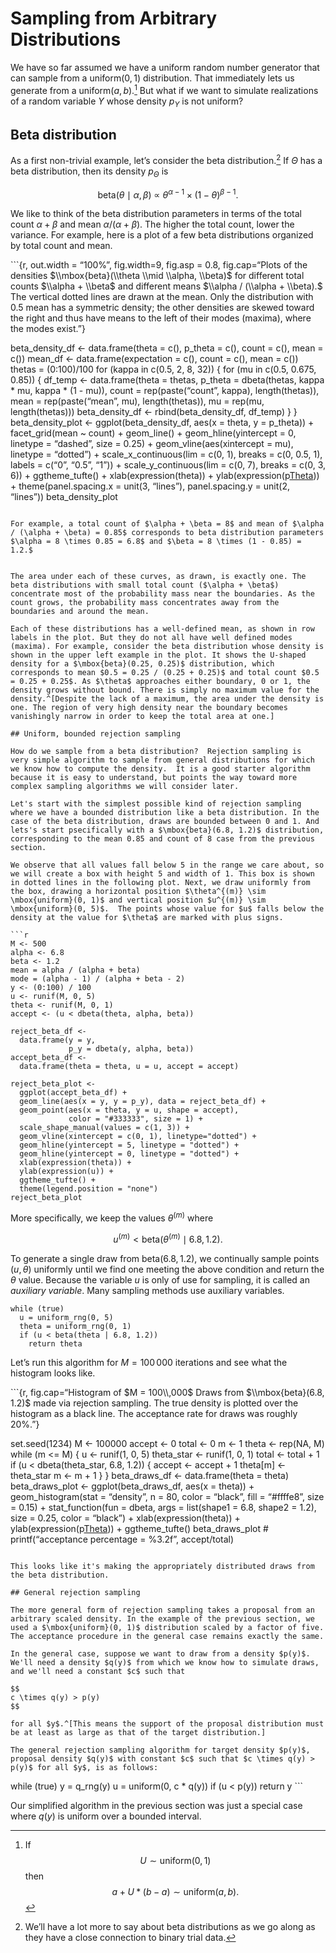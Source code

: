 # Sampling from Arbitrary Distributions

We have so far assumed we have a uniform random number generator that
can sample from a $\mbox{uniform}(0, 1)$ distribution. That
immediately lets us generate from a $\mbox{uniform}(a, b).$^[If $$ U
\sim \mbox{uniform}(0, 1) $$ then $$a + U * (b - a) \sim
\mbox{uniform}(a, b).$$] But what if we want to simulate realizations
of a random variable $Y$ whose density $p_Y$ is not uniform?


## Beta distribution

As a first non-trivial example, let's consider the beta
distribution.^[We'll have a lot more to say about beta distributions
as we go along as they have a close connection to binary trial data.]
If $\Theta$ has a beta distribution, then its density $p_{\Theta}$ is

$$
\mbox{beta}(\theta \mid \alpha, \beta)
\ \propto \
\theta^{\alpha - 1} \times (1 - \theta)^{\beta - 1}.
$$

We like to think of the beta distribution parameters in terms of the
total count $\alpha + \beta$ and mean $\alpha / (\alpha + \beta)$. The
higher the total count, lower the variance. For example, here is a
plot of a few beta distributions organized by total count and mean.

```{r, out.width = "100%", fig.width=9, fig.asp = 0.8, fig.cap="Plots of the densities $\\mbox{beta}(\\theta \\mid \\alpha, \\beta)$ for different total counts $\\alpha + \\beta$ and different means $\\alpha / (\\alpha + \\beta).$ The vertical dotted lines are drawn at the mean. Only the distribution with 0.5 mean has a symmetric density; the other densities are skewed toward the right and thus have means to the left of their modes (maxima), where the modes exist."}

beta_density_df <-
  data.frame(theta = c(), p_theta = c(), count = c(), mean = c())
mean_df <- data.frame(expectation = c(), count = c(), mean = c())
thetas = (0:100)/100
for (kappa in c(0.5, 2, 8, 32)) {
  for (mu in c(0.5, 0.675, 0.85)) {
    df_temp <-
          data.frame(theta = thetas,
                     p_theta = dbeta(thetas, kappa * mu, kappa * (1 - mu)),
                     count = rep(paste("count ", kappa), length(thetas)),
		     mean = rep(paste("mean ", mu), length(thetas)),
		     mu = rep(mu, length(thetas)))
    beta_density_df <- rbind(beta_density_df, df_temp)
  }
}
beta_density_plot <-
  ggplot(beta_density_df, aes(x = theta, y = p_theta)) +
  facet_grid(mean ~ count) +
  geom_line() +
  geom_hline(yintercept = 0, linetype = "dashed", size = 0.25) +
  geom_vline(aes(xintercept = mu), linetype = "dotted") +
  scale_x_continuous(lim = c(0, 1), breaks = c(0, 0.5, 1),
                     labels = c("0", "0.5", "1")) +
  scale_y_continuous(lim = c(0, 7), breaks = c(0, 3, 6)) +
  ggtheme_tufte() +
  xlab(expression(theta)) +
  ylab(expression(p[Theta](theta))) +
  theme(panel.spacing.x = unit(3, "lines"),
        panel.spacing.y = unit(2, "lines"))
beta_density_plot
```

For example, a total count of $\alpha + \beta = 8$ and mean of $\alpha
/ (\alpha + \beta) = 0.85$ corresponds to beta distribution parameters
$\alpha = 8 \times 0.85 = 6.8$ and $\beta = 8 \times (1 - 0.85) = 1.2.$


The area under each of these curves, as drawn, is exactly one. The
beta distributions with small total count ($\alpha + \beta$)
concentrate most of the probability mass near the boundaries. As the
count grows, the probability mass concentrates away from the
boundaries and around the mean.

Each of these distributions has a well-defined mean, as shown in row
labels in the plot. But they do not all have well defined modes
(maxima). For example, consider the beta distribution whose density is
shown in the upper left example in the plot. It shows the U-shaped
density for a $\mbox{beta}(0.25, 0.25)$ distribution, which
corresponds to mean $0.5 = 0.25 / (0.25 + 0.25)$ and total count $0.5
= 0.25 + 0.25$. As $\theta$ approaches either boundary, 0 or 1, the
density grows without bound. There is simply no maximum value for the
density.^[Despite the lack of a maximum, the area under the density is
one. The region of very high density near the boundary becomes
vanishingly narrow in order to keep the total area at one.]

## Uniform, bounded rejection sampling

How do we sample from a beta distribution?  Rejection sampling is
very simple algorithm to sample from general distributions for which
we know how to compute the density.  It is a good starter algorithm
because it is easy to understand, but points the way toward more
complex sampling algorithms we will consider later.

Let's start with the simplest possible kind of rejection sampling
where we have a bounded distribution like a beta distribution. In the
case of the beta distribution, draws are bounded between 0 and 1. And
lets's start psecifically with a $\mbox{beta}(6.8, 1.2)$ distribution,
corresponding to the mean 0.85 and count of 8 case from the previous
section.

We observe that all values fall below 5 in the range we care about, so
we will create a box with height 5 and width of 1. This box is shown
in dotted lines in the following plot. Next, we draw uniformly from
the box, drawing a horizontal position $\theta^{(m)} \sim
\mbox{uniform}(0, 1)$ and vertical position $u^{(m)} \sim
\mbox{uniform}(0, 5)$.  The points whose value for $u$ falls below the
density at the value for $\theta$ are marked with plus signs.

```r
M <- 500
alpha <- 6.8
beta <- 1.2
mean = alpha / (alpha + beta)
mode = (alpha - 1) / (alpha + beta - 2)
y <- (0:100) / 100
u <- runif(M, 0, 5)
theta <- runif(M, 0, 1)
accept <- (u < dbeta(theta, alpha, beta))

reject_beta_df <-
  data.frame(y = y,
             p_y = dbeta(y, alpha, beta))
accept_beta_df <-
  data.frame(theta = theta, u = u, accept = accept)

reject_beta_plot <-
  ggplot(accept_beta_df) +
  geom_line(aes(x = y, y = p_y), data = reject_beta_df) +
  geom_point(aes(x = theta, y = u, shape = accept),
             color = "#333333", size = 1) +
  scale_shape_manual(values = c(1, 3)) +
  geom_vline(xintercept = c(0, 1), linetype="dotted") +
  geom_hline(yintercept = 5, linetype = "dotted") +
  geom_hline(yintercept = 0, linetype = "dotted") +
  xlab(expression(theta)) +
  ylab(expression(u)) +
  ggtheme_tufte() +
  theme(legend.position = "none")
reject_beta_plot
```

More specifically, we keep the values $\theta^{(m)}$ where

$$
u^{(m)} < \mbox{beta}(\theta^{(m)} \mid 6.8, 1.2).
$$

To generate a single draw from $\mbox{beta}(6.8, 1.2)$, we continually
sample points $(u, \theta)$ uniformly until we find one meeting the
above condition and return the $\theta$ value. Because the variable
$u$ is only of use for sampling, it is called an *auxiliary variable*.
Many sampling methods use auxiliary variables.

```
while (true)
  u = uniform_rng(0, 5)
  theta = uniform_rng(0, 1)
  if (u < beta(theta | 6.8, 1.2))
    return theta
```

Let's run this algorithm for $M = 100\,000$ iterations and see what the
histogram looks like.

```{r, fig.cap="Histogram of $M = 100\\,000$ Draws from $\\mbox{beta}(6.8, 1.2)$ made via rejection sampling.  The true density is plotted over the histogram as a black line.  The acceptance rate for draws was roughly 20%."}

set.seed(1234)
M <- 100000
accept <- 0
total <- 0
m <- 1
theta <- rep(NA, M)
while (m <= M) {
  u <- runif(1, 0, 5)
  theta_star <- runif(1, 0, 1)
  total <- total + 1
  if (u < dbeta(theta_star, 6.8, 1.2)) {
    accept <- accept + 1
    theta[m] <- theta_star
    m <- m + 1
  }
}
beta_draws_df <- data.frame(theta = theta)
beta_draws_plot <-
  ggplot(beta_draws_df, aes(x = theta)) +
  geom_histogram(stat = "density", n = 80, color = "black", fill = "#ffffe8",
                 size = 0.15) +
  stat_function(fun = dbeta, args = list(shape1 = 6.8, shape2 = 1.2),
               size = 0.25, color = "black") +
  xlab(expression(theta)) +
  ylab(expression(p[Theta](theta))) +
  ggtheme_tufte()
beta_draws_plot
# printf("acceptance percentage = %3.2f\n", accept/total)
```

This looks like it's making the appropriately distributed draws from
the beta distribution.

## General rejection sampling

The more general form of rejection sampling takes a proposal from an
arbitrary scaled density. In the example of the previous section, we
used a $\mbox{uniform}(0, 1)$ distribution scaled by a factor of five.
The acceptance procedure in the general case remains exactly the same.

In the general case, suppose we want to draw from a density $p(y)$.
We'll need a density $q(y)$ from which we know how to simulate draws,
and we'll need a constant $c$ such that

$$
c \times q(y) > p(y)
$$

for all $y$.^[This means the support of the proposal distribution must
be at least as large as that of the target distribution.]

The general rejection sampling algorithm for target density $p(y)$,
proposal density $q(y)$ with constant $c$ such that $c \times q(y) >
p(y)$ for all $y$, is as follows:

```
while (true)
  y = q_rng(y)
  u = uniform(0, c * q(y))
  if (u < p(y)) return y
```

Our simplified algorithm in the previous section was just a special
case where $q(y)$ is uniform over a bounded interval.